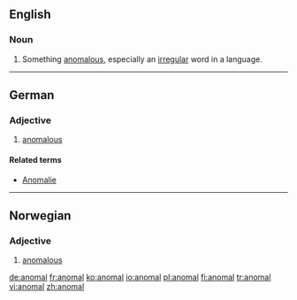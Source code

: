 ==English==

===Noun===
{{en-noun}}

# {{archaic}} Something [[anomalous]], especially an [[irregular]] word in a language.

{{Webster 1913}}

----

==German==

===Adjective===
{{de-adj|comparative=anomaler|superlative=anomalsten}}

# [[anomalous]]

====Related terms====
* [[Anomalie]]

----

==Norwegian==

===Adjective===
{{head|no|adjective}}

# [[anomalous]]

[[de:anomal]]
[[fr:anomal]]
[[ko:anomal]]
[[io:anomal]]
[[pl:anomal]]
[[fi:anomal]]
[[tr:anomal]]
[[vi:anomal]]
[[zh:anomal]]